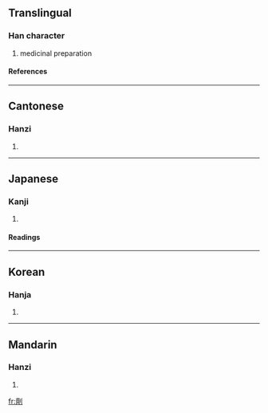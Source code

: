 {{see|剂|剤}}

==Translingual==
===Han character===
{{Han char|rn=18|rad=刀|as=14|sn=16|four=0220<sub>0</sub>|canj=卜X中弓 (YXLN)}}
# medicinal preparation
====References====
{{Han ref|kx=0145.060|dkj=02241|dj=0326.110|hdz=10361.050|uh=5291|ud=21137|bh=BEAF|bd=48815}}
----
==Cantonese==
===Hanzi===
{{yue-hanzi|jyut=|y=jai1}}
# {{defn|Cantonese}}
----
==Japanese==
===Kanji===
{{ja-kanji|grade=|rs=刀14}}
# {{defn|Japanese}} 
====Readings====
{{ja-readings|on=[[ざい]] (zai), [[せい]] (sei), [[すい]] (sui)|kun=[[そろえる]] (soroeru)}}
----
==Korean==
===Hanja===
{{ko-hanja|hangeul=제|rv=je|mr=che}}
# {{defn|Korean}}
----
==Mandarin==
===Hanzi===
{{cmn-hanzi|sim=剂|pin=[[jì]] (ji4)|wg=chi<sup>4</sup>}}
# {{defn|Mandarin}}

[[fr:劑]]